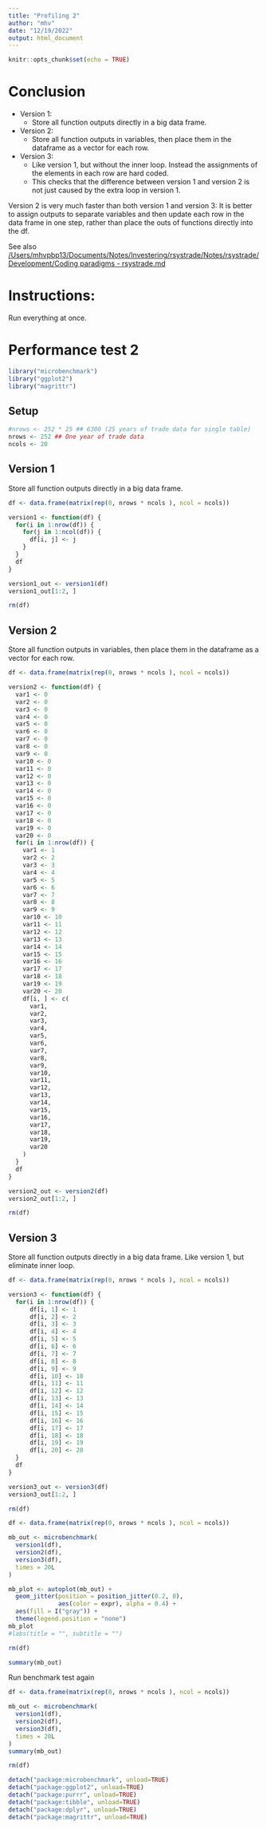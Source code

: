 ```yaml
---
title: "Profiling 2"
author: "mhv"
date: "12/19/2022"
output: html_document
---
```


```r
knitr::opts_chunk$set(echo = TRUE)
```

# Conclusion

+ Version 1:
  + Store all function outputs directly in a big data frame.
+ Version 2:
  + Store all function outputs in variables, then place them in the dataframe as
  a vector for each row.
+ Version 3:
  + Like version 1, but without the inner loop. Instead the assignments of the
  elements in each row are hard coded.
  + This checks that the difference between version 1 and version 2 is not just
  caused by the extra loop in version 1.

Version 2 is very much faster than both version 1 and version 3: It is better to
assign outputs to separate variables and then update each row in the data frame
in one step, rather than place the outs of functions directly into the df.

See also [/Users/mhvpbp13/Documents/Notes/Investering/rsystrade/Notes/rsystrade/Development/Coding paradigms - rsystrade.md](/Users/mhvpbp13/Documents/Notes/Investering/rsystrade/Notes/rsystrade/Development/Coding paradigms - rsystrade.md)

# Instructions:

Run everything at once.

# Performance test 2

```r
library("microbenchmark")
library("ggplot2")
library("magrittr")
```

## Setup

```r
#nrows <- 252 * 25 ## 6300 (25 years of trade data for single table)
nrows <- 252 ## One year of trade data
ncols <- 20
```


## Version 1
Store all function outputs directly in a big data frame.

```r
df <- data.frame(matrix(rep(0, nrows * ncols ), ncol = ncols))

version1 <- function(df) {
  for(i in 1:nrow(df)) {
    for(j in 1:ncol(df)) {
      df[i, j] <- j
    }
  }
  df
}

version1_out <- version1(df)
version1_out[1:2, ]

rm(df)
```

## Version 2
Store all function outputs in variables, then place them in the dataframe as a
vector for each row.

```r
df <- data.frame(matrix(rep(0, nrows * ncols ), ncol = ncols))

version2 <- function(df) {
  var1 <- 0
  var2 <- 0
  var3 <- 0
  var4 <- 0
  var5 <- 0
  var6 <- 0
  var7 <- 0
  var8 <- 0
  var9 <- 0
  var10 <- 0
  var11 <- 0
  var12 <- 0
  var13 <- 0
  var14 <- 0
  var15 <- 0
  var16 <- 0
  var17 <- 0
  var18 <- 0
  var19 <- 0
  var20 <- 0
  for(i in 1:nrow(df)) {
    var1 <- 1
    var2 <- 2
    var3 <- 3
    var4 <- 4
    var5 <- 5
    var6 <- 6
    var7 <- 7
    var8 <- 8
    var9 <- 9
    var10 <- 10
    var11 <- 11
    var12 <- 12
    var13 <- 13
    var14 <- 14
    var15 <- 15
    var16 <- 16
    var17 <- 17
    var18 <- 18
    var19 <- 19
    var20 <- 20
    df[i, ] <- c(
      var1,
      var2,
      var3,
      var4,
      var5,
      var6,
      var7,
      var8,
      var9,
      var10,
      var11,
      var12,
      var13,
      var14,
      var15,
      var16,
      var17,
      var18,
      var19,
      var20
    )
  }
  df
}

version2_out <- version2(df)
version2_out[1:2, ]

rm(df)
```

## Version 3
Store all function outputs directly in a big data frame.
Like version 1, but eliminate inner loop.

```r
df <- data.frame(matrix(rep(0, nrows * ncols ), ncol = ncols))

version3 <- function(df) {
  for(i in 1:nrow(df)) {
      df[i, 1] <- 1
      df[i, 2] <- 2
      df[i, 3] <- 3 
      df[i, 4] <- 4 
      df[i, 5] <- 5
      df[i, 6] <- 6
      df[i, 7] <- 7
      df[i, 8] <- 8
      df[i, 9] <- 9
      df[i, 10] <- 10
      df[i, 11] <- 11
      df[i, 12] <- 12
      df[i, 13] <- 13
      df[i, 14] <- 14
      df[i, 15] <- 15
      df[i, 16] <- 16
      df[i, 17] <- 17
      df[i, 18] <- 18
      df[i, 19] <- 19
      df[i, 20] <- 20
  }
  df
}

version3_out <- version3(df)
version3_out[1:2, ]

rm(df)
```


```r
df <- data.frame(matrix(rep(0, nrows * ncols ), ncol = ncols))

mb_out <- microbenchmark(
  version1(df),
  version2(df),
  version3(df),
  times = 20L
)

mb_plot <- autoplot(mb_out) +
  geom_jitter(position = position_jitter(0.2, 0), 
              aes(color = expr), alpha = 0.4) + 
  aes(fill = I("gray")) + 
  theme(legend.position = "none") 
mb_plot
#labs(title = "", subtitle = "")

rm(df)
```

```r
summary(mb_out)
```

Run benchmark test again
```r
df <- data.frame(matrix(rep(0, nrows * ncols ), ncol = ncols))

mb_out <- microbenchmark(
  version1(df),
  version2(df),
  version3(df),
  times = 20L
)
summary(mb_out)

rm(df)
```



```r
detach("package:microbenchmark", unload=TRUE)
detach("package:ggplot2", unload=TRUE)
detach("package:purrr", unload=TRUE)
detach("package:tibble", unload=TRUE)
detach("package:dplyr", unload=TRUE)
detach("package:magrittr", unload=TRUE)
```
